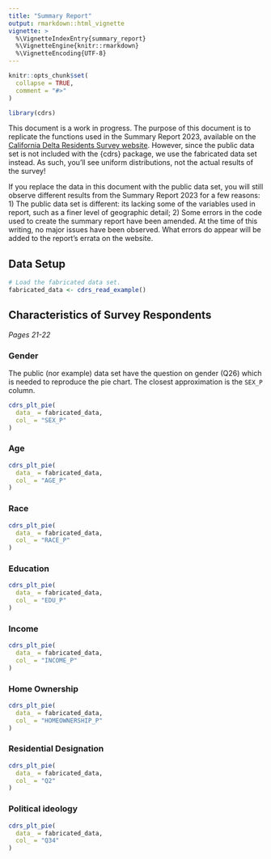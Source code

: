 ```yaml
---
title: "Summary Report"
output: rmarkdown::html_vignette
vignette: >
  %\VignetteIndexEntry{summary_report}
  %\VignetteEngine{knitr::rmarkdown}
  %\VignetteEncoding{UTF-8}
---
```


```r
knitr::opts_chunk$set(
  collapse = TRUE,
  comment = "#>"
)
```

```r
library(cdrs)
```

This document is a work in progress. The purpose of this document is to replicate the functions used in the Summary Report 2023, available on the [California Delta Residents Survey website](https://ktomari.github.io/DeltaResidentsSurvey/). However, since the public data set is not included with the {cdrs} package, we use the fabricated data set instead. As such, you'll see uniform distributions, not the actual results of the survey!

If you replace the data in this document with the public data set, you will still observe different results from the Summary Report 2023 for a few reasons: 1) The public data set is different: its lacking some of the variables used in report, such as a finer level of geographic detail; 2) Some errors in the code used to create the summary report have been amended. At the time of this writing, no major issues have been observed. What errors do appear will be added to the report's errata on the website.

## Data Setup

```r
# Load the fabricated data set.
fabricated_data <- cdrs_read_example()
```

## Characteristics of Survey Respondents

*Pages 21-22*

### Gender

The public (nor example) data set have the question on gender (Q26) which is needed to reproduce the pie chart. The closest approximation is the `SEX_P` column.

```r
cdrs_plt_pie(
  data_ = fabricated_data,
  col_ = "SEX_P"
)
```

### Age

```r
cdrs_plt_pie(
  data_ = fabricated_data,
  col_ = "AGE_P"
)
```

### Race

```r
cdrs_plt_pie(
  data_ = fabricated_data,
  col_ = "RACE_P"
)
```

### Education

```r
cdrs_plt_pie(
  data_ = fabricated_data,
  col_ = "EDU_P"
)
```

### Income

```r
cdrs_plt_pie(
  data_ = fabricated_data,
  col_ = "INCOME_P"
)
```

### Home Ownership

```r
cdrs_plt_pie(
  data_ = fabricated_data,
  col_ = "HOMEOWNERSHIP_P"
)
```

### Residential Designation

```r
cdrs_plt_pie(
  data_ = fabricated_data,
  col_ = "Q2"
)
```

### Political ideology

```r
cdrs_plt_pie(
  data_ = fabricated_data,
  col_ = "Q34"
)
```


